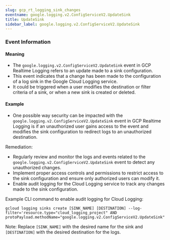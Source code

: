 ```yaml
--- 
slug: gcp_rt_logging_sink_changes
eventname: google.logging.v2.ConfigServiceV2.UpdateSink
title: UpdateSink
sidebar_label: google.logging.v2.ConfigServiceV2.UpdateSink
---
```

                       
### Event Information

#### Meaning

- The `google.logging.v2.ConfigServiceV2.UpdateSink` event in GCP Realtime Logging refers to an update made to a sink configuration.
- This event indicates that a change has been made to the configuration of a log sink in the Google Cloud Logging service.
- It could be triggered when a user modifies the destination or filter criteria of a sink, or when a new sink is created or deleted.

#### Example

- One possible way security can be impacted with the `google.logging.v2.ConfigServiceV2.UpdateSink` event in GCP Realtime Logging is if an unauthorized user gains access to the event and modifies the sink configuration to redirect logs to an unauthorized destination.

Remediation:
- Regularly review and monitor the logs and events related to the `google.logging.v2.ConfigServiceV2.UpdateSink` event to detect any unauthorized changes.
- Implement proper access controls and permissions to restrict access to the sink configuration and ensure only authorized users can modify it.
- Enable audit logging for the Cloud Logging service to track any changes made to the sink configuration.

Example CLI command to enable audit logging for Cloud Logging:
```
gcloud logging sinks create [SINK_NAME] [DESTINATION] --log-filter='resource.type="cloud_logging_project" AND protoPayload.methodName="google.logging.v2.ConfigServiceV2.UpdateSink"'
```

Note: Replace `[SINK_NAME]` with the desired name for the sink and `[DESTINATION]` with the desired destination for the logs.


 